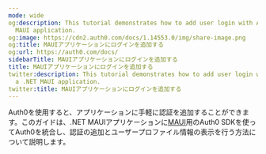 ```yaml
---
mode: wide
og:description: This tutorial demonstrates how to add user login with Auth0 to a .NET
  MAUI application.
og:image: https://cdn2.auth0.com/docs/1.14553.0/img/share-image.png
og:title: MAUIアプリケーションにログインを追加する
og:url: https://auth0.com/docs/
sidebarTitle: MAUIアプリケーションにログインを追加する
title: MAUIアプリケーションにログインを追加する
twitter:description: This tutorial demonstrates how to add user login with Auth0 to
  a .NET MAUI application.
twitter:title: MAUIアプリケーションにログインを追加する
---
```


Auth0を使用すると、アプリケーションに手軽に認証を追加することができます。このガイドは、.NET MAUIアプリケーションに[MAUI](https://www.nuget.org/packages/Auth0.OidcClient.MAUI/)用のAuth0 SDKを使ってAuth0を統合し、認証の追加とユーザープロファイル情報の表示を行う方法について説明します。